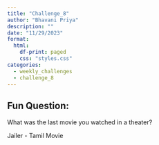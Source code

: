 ```yaml
---
title: "Challenge_8"
author: "Bhavani Priya"
description: ""
date: "11/29/2023"
format:
  html:
    df-print: paged
    css: "styles.css"
categories:
  - weekly_challenges
  - challenge_8
---
```


## Fun Question:

What was the last movie you watched in a theater?

Jailer - Tamil Movie
